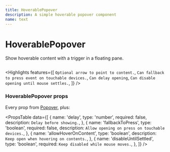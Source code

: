 ```yaml
---
title: HoverablePopover
description: A simple hoverable popover component
name: text
---
```


# HoverablePopover

<Description>Show hoverable content with a trigger in a floating pane.</Description>

<HeroContainer>
  <HoverablePopoverDemo />
</HeroContainer>

```jsx hero template=HoverablePopover

```

<Highlights
  features={[
    `Optional arrow to point to content.`,
    `Can fallback to press event on touchable devices.`,
    `Can delay opening`,
    `Can disable opening until mouse settles.`,
  ]}
/>

### HoverablePopover props

Every prop from [Popover](/docs/components/popover), plus:

<PropsTable
  data={[
    {
      name: 'delay',
      type: 'number',
      required: false,
      description: `Delay before showing.`,
    },
    {
      name: 'fallbackToPress',
      type: 'boolean',
      required: false,
      description: `Allow opening on press on touchable devices.`,
    },
    {
      name: 'allowHoverOnContent',
      type: 'boolean',
      description: `Keep open when hovering on contents.`,
    },
    {
      name: 'disableUntilSettled',
      type: 'boolean',
      required: `Keep disabled while mouse moves.`,
    },
  ]}
/>
